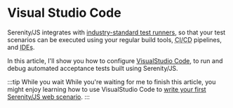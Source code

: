 # Visual Studio Code

Serenity/JS integrates with [industry-standard test runners](/handbook/test-runners/), so that your test scenarios can be executed
using your regular build tools, <abbr title="Continuous Integration and Delivery">CI/CD</abbr> pipelines, and <abbr title="Integrated Development Environments">IDEs</abbr>.

In this article, I'll show you how to configure [VisualStudio Code](https://code.visualstudio.com/),
to run and debug automated acceptance tests built using Serenity/JS.

:::tip While you wait
While you're waiting for me to finish this article, you might enjoy learning
how to use VisualStudio Code to [write your first Serenity/JS web scenario](/handbook/web-testing/your-first-web-scenario).
:::

<ArticleComingSoon />
